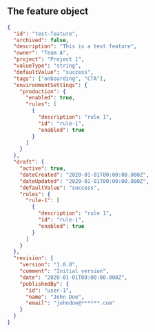 ## The feature object

```json
{
  "id": "test-feature",
  "archived": false,
  "description": "This is a test feature",
  "owner": "Team A",
  "project": "Project 1",
  "valueType": "string",
  "defaultValue": "success",
  "tags": ["onboarding", "CTA"],
  "environmentSettings": {
    "production": {
      "enabled": true,
      "rules": [
        {
          "description": "rule 1",
          "id": "rule-1",
          "enabled": true
        }
      ]
    }
  },
  "draft": {
    "active": true,
    "dateCreated": "2020-01-01T00:00:00.000Z",
    "dateUpdated": "2020-01-01T00:00:00.000Z",
    "defaultValue": "success",
    "rules": {
      "rule-1": [
        {
          "description": "rule 1",
          "id": "rule-1",
          "enabled": true
        }
      ]
    }
  },
  "revision": {
    "version": "1.0.0",
    "comment": "Initial version",
    "date": "2020-01-01T00:00:00.000Z",
    "publishedBy": {
      "id": "user-1",
      "name": "John Doe",
      "email": "johndoe@******.com"
    }
  }
}
```
